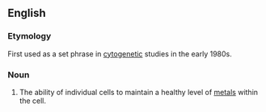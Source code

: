 
==English==

===Etymology===
First used as a set phrase in [[cytogenetic]] studies in the early 1980s.

===Noun===
{{en-noun|head=[[metal]] [[homeostasis]]|-}}

# {{context|biochemistry|lang=en}} The ability of individual cells to maintain a healthy level of [[metal]]s within the cell.